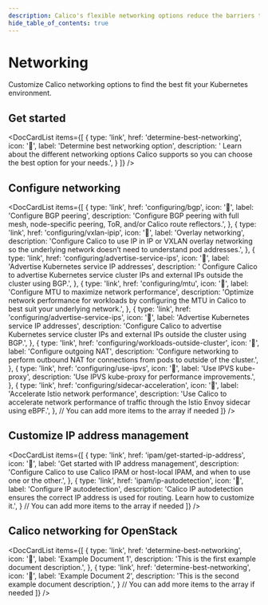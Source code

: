 ```yaml
---
description: Calico's flexible networking options reduce the barriers to adopting a CaaS platform solution. Determine the best networking option for your implementation.
hide_table_of_contents: true
---
```


# Networking


Customize Calico networking options to find the best fit your Kubernetes environment.

## Get started

<DocCardList items={[
  {
    type: 'link',
    href: 'determine-best-networking',
    icon: '📄',
    label: 'Determine best networking option',
    description: ' Learn about the different networking options Calico supports so you can choose the best option for your needs.',
  }
]} />

## Configure networking

<DocCardList items={[
  {
    type: 'link',
    href: 'configuring/bgp',
    icon: '📄',
    label: 'Configure BGP peering',
    description: 'Configure BGP peering with full mesh, node-specific peering, ToR, and/or Calico route reflectors.',
  },
  {
    type: 'link',
    href: 'configuring/vxlan-ipip',
    icon: '📄',
    label: 'Overlay networking',
    description: 'Configure Calico to use IP in IP or VXLAN overlay networking so the underlying network doesn’t need to understand pod addresses.',
  },
  {
    type: 'link',
    href: 'configuring/advertise-service-ips',
    icon: '📄',
    label: 'Advertise Kubernetes service IP addresses',
    description: ' Configure Calico to advertise Kubernetes service cluster IPs and external IPs outside the cluster using BGP.',
  },
  {
    type: 'link',
    href: 'configuring/mtu',
    icon: '📄',
    label: 'Configure MTU to maximize network performance',
    description: 'Optimize network performance for workloads by configuring the MTU in Calico to best suit your underlying network.',
  },
  {
    type: 'link',
    href: 'configuring/advertise-service-ips',
    icon: '📄',
    label: 'Advertise Kubernetes service IP addresses',
    description: 'Configure Calico to advertise Kubernetes service cluster IPs and external IPs outside the cluster using BGP.',
  },
  {
    type: 'link',
    href: 'configuring/workloads-outside-cluster',
    icon: '📄',
    label: 'Configure outgoing NAT',
    description: 'Configure networking to perform outbound NAT for connections from pods to outside of the cluster.',
  },
  {
    type: 'link',
    href: 'configuring/use-ipvs',
    icon: '📄',
    label: 'Use IPVS kube-proxy',
    description: 'Use IPVS kube-proxy for performance improvements.',
  },
  {
    type: 'link',
    href: 'configuring/sidecar-acceleration',
    icon: '📄',
    label: 'Accelerate Istio network performance',
    description: 'Use Calico to accelerate network performance of traffic through the Istio Envoy sidecar using eBPF.',
  },
  // You can add more items to the array if needed
]} />

## Customize IP address management

<DocCardList items={[
  {
    type: 'link',
    href: 'ipam/get-started-ip-address',
    icon: '📄',
    label: 'Get started with IP address management',
    description:  'Configure Calico to use Calico IPAM or host-local IPAM, and when to use one or the other.',
  },
  {
    type: 'link',
    href: 'ipam/ip-autodetection',
    icon: '📄',
    label: 'Configure IP autodetection',
    description: 'Calico IP autodetection ensures the correct IP address is used for routing. Learn how to customize it.',
  }
  // You can add more items to the array if needed
]} />

## Calico networking for OpenStack

<DocCardList items={[
  {
    type: 'link',
    href: 'determine-best-networking',
    icon: '📄',
    label: 'Example Document 1',
    description: 'This is the first example document description.',
  },
  {
    type: 'link',
    href: 'determine-best-networking',
    icon: '📄',
    label: 'Example Document 2',
    description: 'This is the second example document description.',
  }
  // You can add more items to the array if needed
]} />

